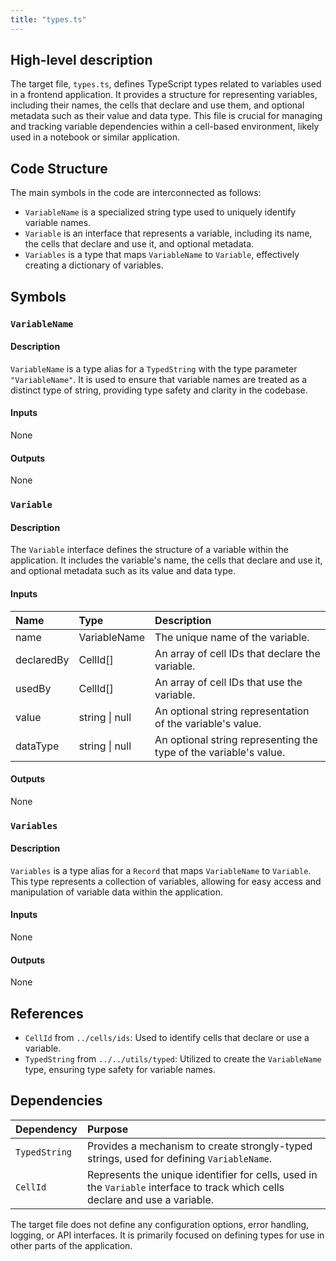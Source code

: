 ```yaml
---
title: "types.ts"
---
```


## High-level description

The target file, `types.ts`, defines TypeScript types related to variables used in a frontend application. It provides a structure for representing variables, including their names, the cells that declare and use them, and optional metadata such as their value and data type. This file is crucial for managing and tracking variable dependencies within a cell-based environment, likely used in a notebook or similar application.

## Code Structure

The main symbols in the code are interconnected as follows:
- `VariableName` is a specialized string type used to uniquely identify variable names.
- `Variable` is an interface that represents a variable, including its name, the cells that declare and use it, and optional metadata.
- `Variables` is a type that maps `VariableName` to `Variable`, effectively creating a dictionary of variables.

## Symbols

### `VariableName`
#### Description
`VariableName` is a type alias for a `TypedString` with the type parameter `"VariableName"`. It is used to ensure that variable names are treated as a distinct type of string, providing type safety and clarity in the codebase.

#### Inputs
None

#### Outputs
None

### `Variable`
#### Description
The `Variable` interface defines the structure of a variable within the application. It includes the variable's name, the cells that declare and use it, and optional metadata such as its value and data type.

#### Inputs
| Name | Type | Description |
|:-----|:-----|:------------|
| name | VariableName | The unique name of the variable. |
| declaredBy | CellId[] | An array of cell IDs that declare the variable. |
| usedBy | CellId[] | An array of cell IDs that use the variable. |
| value | string \| null | An optional string representation of the variable's value. |
| dataType | string \| null | An optional string representing the type of the variable's value. |

#### Outputs
None

### `Variables`
#### Description
`Variables` is a type alias for a `Record` that maps `VariableName` to `Variable`. This type represents a collection of variables, allowing for easy access and manipulation of variable data within the application.

#### Inputs
None

#### Outputs
None

## References

- `CellId` from `../cells/ids`: Used to identify cells that declare or use a variable.
- `TypedString` from `../../utils/typed`: Utilized to create the `VariableName` type, ensuring type safety for variable names.

## Dependencies

| Dependency | Purpose |
|:-----------|:--------|
| `TypedString` | Provides a mechanism to create strongly-typed strings, used for defining `VariableName`. |
| `CellId` | Represents the unique identifier for cells, used in the `Variable` interface to track which cells declare and use a variable. |

The target file does not define any configuration options, error handling, logging, or API interfaces. It is primarily focused on defining types for use in other parts of the application.